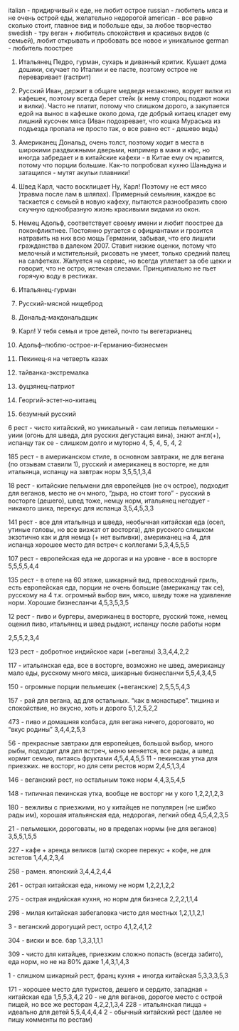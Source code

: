 italian - придирчивый к еде, не любит острое
russian - любитель мяса и не очень острой еды, желательно недорогой
american - все равно сколько стоит, главное вид и побольше еды, за любое творчество
swedish -  тру веган + любитель спокойствия и красивых видов (с семьей), любит открывать и пробовать все новое и уникальное 
german - любитель поострее

1. Итальянец Педро, гурман, сухарь и диванный критик. Кушает дома дошики, скучает по Италии и ее пасте, поэтому острое не переваривает (гастрит)
2. Русский Иван, держит в общаге медведя незаконно, ворует вилки из кафешек, поэтому всегда берет стейк (к нему стопроц подают ножи и вилки). Часто не платит, потому что слишком дорого, а закупается едой на вынос в кафешке около дома, где добрый китаец кладет ему лишний кусочек мяса (Иван подозревает, что кошка Мураська из подъезда пропала не просто так, о все равно ест - дешево ведь)
3. Американец Дональд, очень толст, поэтому ходит в места в широкими раздвижными дверьми, например в маки и кфс, но иногда забредает и в китайские кафехи - в Китае ему оч нравится, потому что порции большие. Как-то попробовал кухню Шаньдуна и затащился - мутят акульи плавники!
4. Швед Карл, часто восклицает Ну, Карл! Поэтому не ест мясо )травма после лам в шляпах). Примерный семьянин, каждое вс таскается с семьей в новую кафеху, пытаются разнообразить свою скучную однообразную жизнь красивыми видами из окон.
5. Немец Адольф, соответствует своему имени и любит поострее да поконфликтнее. Постоянно ругается с официантами и грозится натравить на них всю мощь Германии, забывая, что его лишили гражданства в далеком 2007. Ставит низкие оценки, потому что мелочный и мстительный, рисовать не умеет, только средний палец на салфетках. Жалуется на сервис, но всегда уплетает за обе щеки и говорит, что не остро, истекая слезами. Принципиально не пьет горячую воду в рестиках.

1. Итальянец-гурман
2. Русский-мясной нищеброд
3. Дональд-макдональдщик
4. Карл! У тебя семья и трое детей, почто ты вегетарианец
5. Адольф--люблю-острое-и-Германию-бизнесмен
6. Пекинец-я на четверть казах
7. тайванка-экстремалка 
8. фуцзянец-патриот 
9. Георгий-эстет-но-китаец
10. безумный русский

6 рест - чисто китайский, но уникальный - сам лепишь пельмешки - уиии (огонь для шведа, для русских дегустация вина), знают англ(+), испанцу так се - слишком долго и муторно 
4, 5, 4, 5, 4, 2

185 рест - в американском стиле, в основном завтраки, не для вегана (по отзывам ставили 1), русский и американец в восторге, не для итальянца, испанцу на завтрак норм
3,5,5,1,3,4

18 рест - китайские пельмени для европейцев (не оч острое), подходит для веганов, место не оч много, "дыра, но стоит того" - русский в восторге (дешего), швед тоже, немцу норм, итальянец негодует - никакого шика, перекус для испанца
3,5,4,5,3,3

141 рест - все для итальянца и шведа, необычная китайская еда (осел, утиные головы, но все визжат от восторга), для русского слишком экзотично как и для немца (+ нет выпивки), американец на 4, для испанца хорошее место для встреч с коллегами 
5,3,4,5,5,5 

107 рест - европейская еда не дорогая и на уровне - все в восторге
5,5,5,5,4,4

135 рест - в отеле на 60 этаже, шикарный вид, превосходный гриль, есть европейская еда, порции не очень большие (американцу так се), русскому на 4 т.к. огромный выбор вин, мясо, шведу тоже на удивление норм. Хорошие бизнесланчи
4,5,3,5,3,5

12 рест - пиво и бургеры, американец в восторге, русский тоже, немец оценил пиво, итальянец и швед рыдают, испанцу после работы норм

2,5,5,2,3,4

123 рест - добротное индийское кари (+веганы)
3,3,4,4,2,2

117 - итальянская еда, все в восторге, возможно не швед, американцу мало еды, русскому много мяса, шикарные бизнесланчи
5,5,4,3,4,5

150 - огромные порции пельмешек (+веганские)
2,5,5,5,4,3

157 - рай для вегана, ад для остальных. "как в монастыре". тишина и спокойствие, но вкусно, хоть и дорого
5,1,2,5,2,2

473 - пиво и домашняя колбаса, для вегана ничего, дороговато, но "вкус родины"
3,4,4,2,5,3

56 - прекрасные завтраки для европейцев, большой выбор, много рыбы, подходит для дел встреч, меню меняется, все рады, а швед кормит семью, питаясь фруктами
4,5,4,4,5,5
11 - пекинская утка для приезжих. не восторг, но для сети рестов норм
2,4,5,1,3,4

146 - веганский рест, но остальным тоже норм
4,4,3,5,4,5

148 - типичная пекинская утка, вообще не восторг ни у кого 
1,2,2,1,2,3

180 - вежливы с приезжими, но у китайцев не популярен (не шибко рады им), хорошая итальянская еда, недорогая, легкий обед
4,5,4,2,3,5

21 - пельмешки, дороговаты, но в пределах нормы (не для веганов)
3,5,5,1,5,5

227 - кафе + аренда великов (шта) скорее перекус + кофе, не для эстетов
1,4,4,2,3,4

258 - рамен. японский
3,4,4,2,4,4

261 - острая китайская еда, никому не норм
1,2,2,1,2,2

275 - острая индийская кухня, но норм для бизнеса 
2,2,2,1,1,4

298 - милая китайская забегаловка чисто для местных
1,2,1,1,2,1

3 - веганский дорогущий рест, остро
4,1,2,4,1,2

304 - виски и все. бар
1,3,3,1,1,1

309 - чисто для китайцев, приезжим сложно попасть (всегда забито), еда норм, но не на 80% даже
1,4,3,1,4,3

1 - слишком шикарный рест, франц кухня + иногда китайская
5,3,3,3,5,3

171 - хорошее место для туристов, дешего и сердито, западная + китайская еда
1,5,5,3,4,2
20 - не для веганов, дорогое место с острой пищей, но все же ресторан
4,2,2,1,3,4
228 - итальянская пицца + идеально для детей
5,5,4,4,4,4
2 - обычный китайский рест
(далее не пишу комменты по рестам)